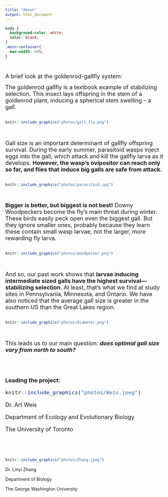 ```yaml
---
title: "About"
output: html_document
---
```

```css
body {
  background-color: white;
  color: black;
}
.main-container{
  max-width: 60%: 
}
```
<br>

<font size= "4"> A brief look at the goldenrod-gallfly system:

The goldenrod gallfly is a textbook example of stabilizing selection. This insect lays offspring in the stem of a goldenrod plant, inducing a spherical stem swelling – a gall. </font>
<br>
<br>
```r
knitr::include_graphics("photos/gall_fly.png")
```
<br>
<br>
<font size= "4">Gall size is an important determinant of gallfly offspring survival. During the early summer, parasitoid wasps inject eggs into the gall, which attack and kill the gallfly larva as it develops. **However, the wasp’s ovipositor can reach only so far, and flies that induce big galls are safe from attack.**</font>
<br>
<br>
```r
knitr::include_graphics("photos/parasitoid.jpg")
```
<br>
<br>
<font size= "4">**Bigger is better, but biggest is not best!** Downy Woodpeckers become the fly’s main threat during winter. These birds easily peck open even the biggest gall. But they ignore smaller ones, probably because they learn these contain small wasp larvae, not the larger, more rewarding fly larva.  </font> 
<br>
<br>
```r
knitr::include_graphics("photos/woodpecker.png")
```
<br>
<br>
<font size= "4">And so, our past work shows that **larvae inducing intermediate sized galls have the highest survival—stabilizing selection**. At least, that’s what we find at study sites in Pennsylvania, Minnesota, and Ontario. We have also noticed that the average gall size is greater in the southern US than the Great Lakes region.</font>
<br>
<br>
```r
knitr::include_graphics("photos/diameter.png")
```
<br>
<br>
<font size= "4">This leads us to our main question: ***does optimal gall size vary from north to south?*** </font>

<br>

<br>

<font size= "4">**Leading the project:**

```r
knitr::include_graphics("photos/Weis.jpeg")
```

Dr. Art Weis

Department of Ecology and Evolutionary Biology

The University of Toronto

</font>

<br>

<br>

```r
knitr::include_graphics("photos/Zhang.jpeg")
```

Dr. Linyi Zhang

Department of Biology

The George Washington University


